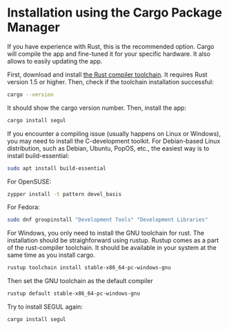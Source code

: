 # Installation using the Cargo Package Manager

If you have experience with Rust, this is the recommended option. Cargo will compile the app and fine-tuned it for your specific hardware. It also allows to easily updating the app.

First, download and install [the Rust compiler toolchain](https://www.rust-lang.org/learn/get-started). It requires Rust version 1.5 or higher. Then, check if the toolchain installation successful:

```Bash
cargo --version
```

It should show the cargo version number. Then, install the app:

```Bash
cargo install segul
```

If you encounter a compiling issue (usually happens on Linux or Windows), you may need to install the C-development toolkit. For Debian-based Linux distribution, such as Debian, Ubuntu, PopOS, etc., the easiest way is to install build-essential:

```Bash
sudo apt install build-essential
```

For OpenSUSE:

```Bash
zypper install -t pattern devel_basis
```

For Fedora:

```Bash
sudo dnf groupinstall "Development Tools" "Development Libraries"
```

For Windows, you only need to install the GNU toolchain for rust. The installation should be straighforward using rustup. Rustup comes as a part of the rust-compiler toolchain. It should be available in your system at the same time as you install cargo.

```Bash
rustup toolchain install stable-x86_64-pc-windows-gnu
```

Then set the GNU toolchain as the default compiler

```Bash
rustup default stable-x86_64-pc-windows-gnu
```

Try to install SEGUL again:

```Bash
cargo install segul
```
